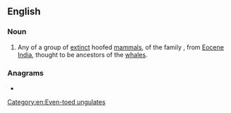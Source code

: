 ==English==

===Noun===
{{wikipedia|Raoellidae}}
{{en-noun}}

# Any of a group of [[extinct]] hoofed [[mammal]]s, of the family {{taxlink|Raoellidae|species}}, from [[Eocene]] [[India]], thought to be ancestors of the [[whale]]s.
[[Category:en:Even-toed ungulates]]
===Anagrams===
* {{anagrams|en|a=adeillor|arillode}}